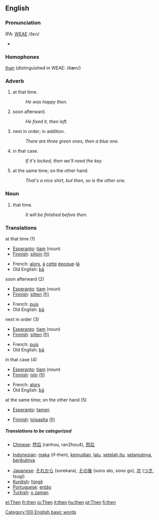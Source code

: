 ==English==

{{rank|like|little|now|78|then|A|should|can}}

===Pronunciation===
IPA: [[WEAE]] /ðɛn/
*{{audio|en-us-then.ogg|Audio (US)}}

===Homophones===
[[than]] (distinguished in WEAE: /ðæn/)

===Adverb===
#at that time.
#:''He was happy then.''
#soon afterward.
#:''He fixed it, then left.''
#next in order; in addition.
#:''There are three green ones, then a blue one.''
#in that case.
#:''If it's locked, then we'll need the key.''
#at the same time; on the other hand.
#:''That's a nice shirt, but then, so is the other one.''

===Noun===
#that time.
#:''It will be finished before then.''

=== Translations ===
;at that time (1)
{{top}}
*[[Esperanto]]: [[tiam]] (''noun'')
*[[Finnish]]: [[silloin]] [[:fi:silloin|(fi)]]
{{mid}}
*French: [[alors]], [[à]] [[cette]] [[époque]]-[[là]]
*Old English: [[þa|þā]]
{{bottom}}

;soon afterward (2)
{{top}}
*[[Esperanto]]: [[tiam]] (''noun'')
*[[Finnish]]: [[sitten]] [[:fi:sitten|(fi)]]
{{mid}}
*French: [[puis]]
*Old English: [[þa|þā]]
{{bottom}}

;next in order (3)
{{top}}
*[[Esperanto]]: [[tiam]] (''noun'')
*[[Finnish]]: [[sitten]] [[:fi:sitten|(fi)]]
{{mid}}
*French: [[puis]]
*Old English: [[þa|þā]]
{{bottom}}

;in that case (4)
{{top}}
*[[Esperanto]]: [[tiam]] (''noun'')
*[[Finnish]]: [[niin]] [[:fi:niin|(fi)]]
{{mid}}
*French: [[alors]]
*Old English: [[þa|þā]]
{{bottom}}

;at the same time; on the other hand (5)
{{top}}
*[[Esperanto]]: [[tamen]]
{{mid}}
*[[Finnish]]: [[toisaalta]] [[:fi:toisaalta|(fi)]]
{{bottom}}

=====Translations to be categorized=====
{{checktrans}}
{{top}}
*[[Chinese]]: [[然后]] (ranhou, ran2hou4), [[而后]]

*[[Indonesian]]: [[maka]] (if-then), [[kemudian]], [[lalu]], [[setelah itu]], [[selanjutnya]], [[berikutnya]]
{{mid}}
*[[Japanese]]: [[それから]] (sorekara), [[その後]] (sono ato, sono go), [[次]] ([[つぎ]], tsugi)
*[[Kurdish]]: [[hingê]]
*[[Portuguese]]: [[então]]
*[[Turkish]]: [[o zaman]]
{{bottom}}

[[Category:100 English basic words]]
[[el:Then]]
[[fr:then]]
[[io:Then]]
[[it:then]]
[[hu:then]]
[[pt:Then]]
[[fi:then]]